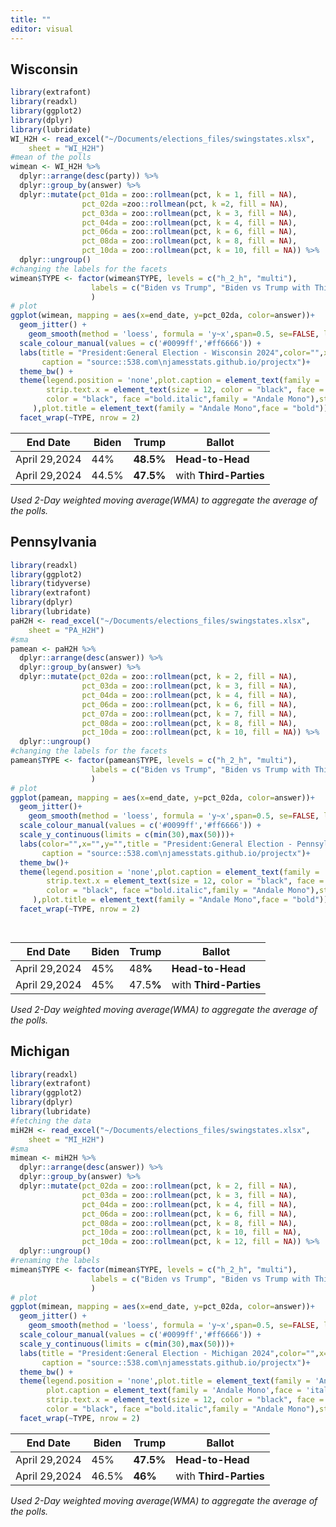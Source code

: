 ```yaml
---
title: ""
editor: visual
---
```


## Wisconsin

```r
library(extrafont)
library(readxl)
library(ggplot2)
library(dplyr)
library(lubridate) 
WI_H2H <- read_excel("~/Documents/elections_files/swingstates.xlsx", 
    sheet = "WI_H2H")
#mean of the polls
wimean <- WI_H2H %>%
  dplyr::arrange(desc(party)) %>% 
  dplyr::group_by(answer) %>% 
  dplyr::mutate(pct_01da = zoo::rollmean(pct, k = 1, fill = NA),
                pct_02da =zoo::rollmean(pct, k =2, fill = NA),
                pct_03da = zoo::rollmean(pct, k = 3, fill = NA),
                pct_04da = zoo::rollmean(pct, k = 4, fill = NA),
                pct_06da = zoo::rollmean(pct, k = 6, fill = NA),
                pct_08da = zoo::rollmean(pct, k = 8, fill = NA),
                pct_10da = zoo::rollmean(pct, k = 10, fill = NA)) %>% 
  dplyr::ungroup()  
#changing the labels for the facets
wimean$TYPE <- factor(wimean$TYPE, levels = c("h_2_h", "multi"),
                  labels = c("Biden vs Trump", "Biden vs Trump with Third Parties")
                  )  
# plot 
ggplot(wimean, mapping = aes(x=end_date, y=pct_02da, color=answer))+
  geom_jitter() +
    geom_smooth(method = 'loess', formula = 'y~x',span=0.5, se=FALSE, lwd=1)+
  scale_colour_manual(values = c('#0099ff','#ff6666')) +
  labs(title = "President:General Election - Wisconsin 2024",color="",x="",y="",
       caption = "source::538.com\njamesstats.github.io/projectx")+
  theme_bw() +
  theme(legend.position = 'none',plot.caption = element_text(family = 'Andale Mono',face = 'italic'),
        strip.text.x = element_text(size = 12, color = "black", face = "bold.italic",family = "Andale Mono"),strip.text.y = element_text(size = 8,
        color = "black", face ="bold.italic",family = "Andale Mono"),strip.background = element_rect(color="black", fill="white", size=0.5, linetype="solid"
     ),plot.title = element_text(family = "Andale Mono",face = "bold"))+ 
  facet_wrap(~TYPE, nrow = 2) 
```

| End Date      | Biden | Trump     | Ballot                 |
|---------------|-------|-----------|------------------------|
| April 29,2024 | 44%   | **48.5%** | **Head-to-Head**       |
| April 29,2024 | 44.5% | **47.5%** | with **Third-Parties** |

*Used 2-Day weighted moving average(WMA) to aggregate the average of the polls.*

## Pennsylvania

```r

library(readxl)
library(ggplot2)
library(tidyverse) 
library(extrafont) 
library(dplyr)
library(lubridate) 
paH2H <- read_excel("~/Documents/elections_files/swingstates.xlsx", 
    sheet = "PA_H2H")
#sma
pamean <- paH2H %>%
  dplyr::arrange(desc(answer)) %>% 
  dplyr::group_by(answer) %>% 
  dplyr::mutate(pct_02da = zoo::rollmean(pct, k = 2, fill = NA),
                pct_03da = zoo::rollmean(pct, k = 3, fill = NA),
                pct_04da = zoo::rollmean(pct, k = 4, fill = NA),
                pct_06da = zoo::rollmean(pct, k = 6, fill = NA),
                pct_07da = zoo::rollmean(pct, k = 7, fill = NA),
                pct_08da = zoo::rollmean(pct, k = 8, fill = NA),
                pct_10da = zoo::rollmean(pct, k = 10, fill = NA)) %>% 
  dplyr::ungroup() 
#changing the labels for the facets
pamean$TYPE <- factor(pamean$TYPE, levels = c("h_2_h", "multi"),
                  labels = c("Biden vs Trump", "Biden vs Trump with Third Parties")
                  )  
# plot 
ggplot(pamean, mapping = aes(x=end_date, y=pct_02da, color=answer))+
  geom_jitter()+
    geom_smooth(method = 'loess', formula = 'y~x',span=0.5, se=FALSE, lwd=1)+
  scale_colour_manual(values = c('#0099ff','#ff6666')) +
  scale_y_continuous(limits = c(min(30),max(50)))+
  labs(color="",x="",y="",title = "President:General Election - Pennsylvania 2024",
       caption = "source::538.com\njamesstats.github.io/projectx")+
  theme_bw()+
  theme(legend.position = 'none',plot.caption = element_text(family = 'Andale Mono',face = 'italic'),
        strip.text.x = element_text(size = 12, color = "black", face = "bold.italic",family = "Andale Mono"),strip.text.y = element_text(size = 8,
        color = "black", face ="bold.italic",family = "Andale Mono"),strip.background = element_rect(color="black", fill="white", size=0.5, linetype="solid"
     ),plot.title = element_text(family = "Andale Mono",face = "bold"))+ 
  facet_wrap(~TYPE, nrow = 2)  

  
```

| End Date      | Biden | Trump     | Ballot                 |
|---------------|-------|-----------|------------------------|
| April 29,2024 | 45%   | 48**%**   | **Head-to-Head**       |
| April 29,2024 | 45%   | 47.5**%** | with **Third-Parties** |

*Used 2-Day weighted moving average(WMA) to aggregate the average of the polls.*

## Michigan

```r

library(readxl)
library(extrafont) 
library(ggplot2)
library(dplyr)
library(lubridate) 
#fetching the data
miH2H <- read_excel("~/Documents/elections_files/swingstates.xlsx", 
    sheet = "MI_H2H")
#sma
mimean <- miH2H %>%
  dplyr::arrange(desc(answer)) %>% 
  dplyr::group_by(answer) %>% 
  dplyr::mutate(pct_02da = zoo::rollmean(pct, k = 2, fill = NA),
                pct_03da = zoo::rollmean(pct, k = 3, fill = NA),
                pct_04da = zoo::rollmean(pct, k = 4, fill = NA),
                pct_06da = zoo::rollmean(pct, k = 6, fill = NA),
                pct_08da = zoo::rollmean(pct, k = 8, fill = NA),
                pct_10da = zoo::rollmean(pct, k = 10, fill = NA),
                pct_10da = zoo::rollmean(pct, k = 12, fill = NA)) %>% 
  dplyr::ungroup() 
#renaming the labels
mimean$TYPE <- factor(mimean$TYPE, levels = c("h_2_h", "multi"),
                  labels = c("Biden vs Trump", "Biden vs Trump with Third Parties")
                  )  
# plot 
ggplot(mimean, mapping = aes(x=end_date, y=pct_02da, color=answer))+
  geom_jitter() +
    geom_smooth(method = 'loess', formula = 'y~x',span=0.5, se=FALSE, lwd=1)+
  scale_colour_manual(values = c('#0099ff','#ff6666')) +
  scale_y_continuous(limits = c(min(30),max(50)))+
  labs(title = "President:General Election - Michigan 2024",color="",x="",y="",
       caption = "source::538.com\njamesstats.github.io/projectx")+
  theme_bw() +
  theme(legend.position = 'none',plot.title = element_text(family = 'Andale Mono',face = 'bold'),
        plot.caption = element_text(family = 'Andale Mono',face = 'italic'),
        strip.text.x = element_text(size = 12, color = "black", face = "bold.italic",family = "Andale Mono"),strip.text.y = element_text(size = 8,
        color = "black", face ="bold.italic",family = "Andale Mono"),strip.background = element_rect(color="black", fill="white", size=0.5, linetype="solid"))+ 
  facet_wrap(~TYPE, nrow = 2) 
```

| End Date      | Biden | Trump     | Ballot                 |
|---------------|-------|-----------|------------------------|
| April 29,2024 | 45%   | **47.5%** | **Head-to-Head**       |
| April 29,2024 | 46.5% | **46%**   | with **Third-Parties** |

*Used 2-Day weighted moving average(WMA) to aggregate the average of the polls.*
